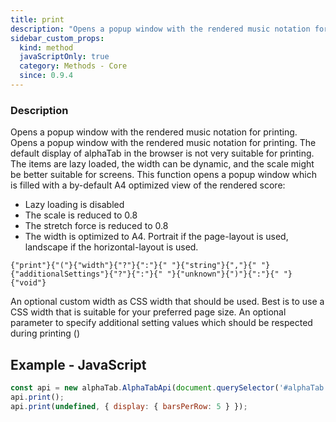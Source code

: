 ```yaml
---
title: print
description: "Opens a popup window with the rendered music notation for printing."
sidebar_custom_props:
  kind: method
  javaScriptOnly: true
  category: Methods - Core
  since: 0.9.4
---
```



<SinceBadge since="0.9.4" />

### Description
Opens a popup window with the rendered music notation for printing. Opens a popup window with the rendered music notation for printing. The default display of alphaTab in the browser is not very
suitable for printing. The items are lazy loaded, the width can be dynamic, and the scale might be better suitable for screens.
This function opens a popup window which is filled with a by-default A4 optimized view of the rendered score:

* Lazy loading is disabled
* The scale is reduced to 0.8
* The stretch force is reduced to 0.8
* The width is optimized to A4. Portrait if the page-layout is used, landscape if the horizontal-layout is used.

<div className="codeBlockContainer"><div className="codeBlockContent"><pre className="codeBlock"><code className="codeBlockLines" style={{"color":"#393A34","backgroundColor":"#f6f8fa"}}><span style={{"color":"#36acaa"}}>{"print"}</span><span style={{"color":"#393A34"}}>{"("}</span><span style={{"color":"#36acaa"}}>{"width"}</span><span style={{"color":"#393A34"}}>{"?"}</span><span style={{"color":"#393A34"}}>{":"}</span><span style={{"color":"#393A34","backgroundColor":"#f6f8fa"}}>{" "}</span><span style={{"color":"#36acaa"}}>{"string"}</span><span style={{"color":"#393A34"}}>{","}</span><span style={{"color":"#393A34","backgroundColor":"#f6f8fa"}}>{" "}</span><span style={{"color":"#36acaa"}}>{"additionalSettings"}</span><span style={{"color":"#393A34"}}>{"?"}</span><span style={{"color":"#393A34"}}>{":"}</span><span style={{"color":"#393A34","backgroundColor":"#f6f8fa"}}>{" "}</span><span style={{"color":"#36acaa"}}>{"unknown"}</span><span style={{"color":"#393A34"}}>{")"}</span><span style={{"color":"#393A34"}}>{":"}</span><span style={{"color":"#393A34","backgroundColor":"#f6f8fa"}}>{" "}</span><span style={{"color":"#36acaa"}}>{"void"}</span></code></pre></div></div>


<ParameterTable>
    <ParameterRow platform="all" name="width">
        An optional custom width as CSS width that should be used. Best is to use a CSS width that is suitable for your preferred page size.
    </ParameterRow>
    <ParameterRow platform="all" name="additionalSettings">
        An optional parameter to specify additional setting values which should be respected during printing (<SinceBadge inline={true} since={"1.2.0"} />)
    </ParameterRow>
</ParameterTable>


## Example - JavaScript

```js
const api = new alphaTab.AlphaTabApi(document.querySelector('#alphaTab'));
api.print();
api.print(undefined, { display: { barsPerRow: 5 } });
```
